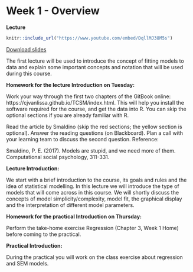 # Week 1 - Overview

**Lecture**

```{r, echo = FALSE}
knitr::include_url("https://www.youtube.com/embed/DqllMJ38M5s")
```

[Download slides](pdfs/tcsm_week_1.pdf)

The first lecture will be used to introduce the concept of fitting models to data and explain some important concepts and notation that will be used during this course.

**Homework for the lecture Introduction on Tuesday:**

Work your way through the first two chapters of the GitBook online: https://cjvanlissa.github.io/TCSM/index.html. This will help you install the software required for the course, and get the data into R. You can skip the optional sections if you are already familiar with R.

Read the article by Smaldino (skip the red sections; the yellow section is optional). Answer the reading questions (on Blackboard). Plan a call with your learning team to discuss the second question. Reference:

Smaldino, P. E. (2017). Models are stupid, and we need more of 
them. Computational social psychology, 311-331.


**Lecture Introduction:**

We start with a brief introduction to the course, its goals and rules and the idea of statistical modelling. In this lecture we will introduce the type of models that will come across in this course. We will shortly discuss the concepts of model simplicity/complexity, model fit, the graphical display and the interpretation of different model parameters.  

**Homework for the practical Introduction on Thursday:**

Perform the take-home exercise Regression (Chapter 3, Week 1 Home) before coming to the practical. 

**Practical Introduction: **

During the practical you will work on the class exercise about regression and SEM models.
